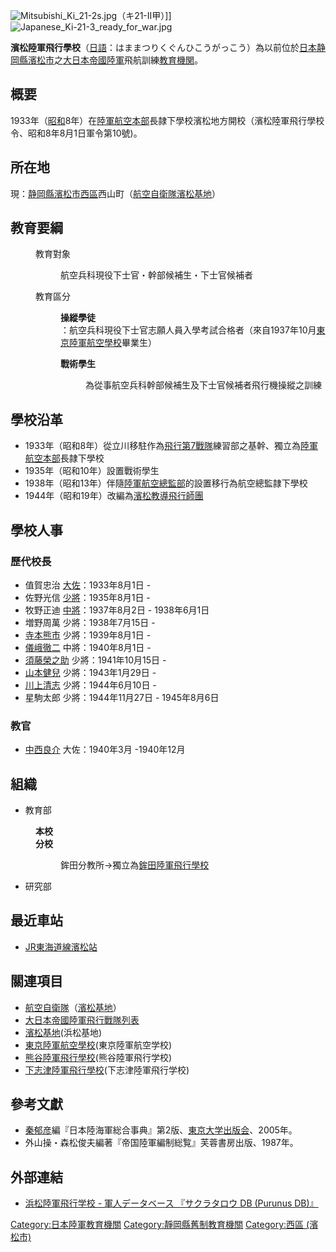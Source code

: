[[File:Mitsubishi_Ki_21-2s.jpg|thumb]]（キ21-II甲）]]
[[File:Japanese_Ki-21-3_ready_for_war.jpg|thumb]]

'''濱松陸軍飛行學校'''（[[日語|日語]]：はままつりくぐんひこうがっこう）為以前位於[[日本|日本]][[静岡縣|静岡縣]][[濱松市|濱松市]]之[[大日本帝國陸軍|大日本帝國陸軍]]飛航訓練[[军校|教育機関]]。

== 概要 ==
1933年（[[昭和|昭和]]8年）在[[陸軍航空本部|陸軍航空本部]]長隷下學校濱松地方開校（濱松陸軍飛行學校令、昭和8年8月1日軍令第10號)。

== 所在地 ==
現：[[静岡縣|静岡縣]][[濱松市|濱松市]][[西區_(濱松市)|西區]]西山町（[[濱松基地|航空自衛隊濱松基地]]）

== 教育要綱 ==
:教育對象
::航空兵科現役下士官・幹部候補生・下士官候補者
:教育區分 
::'''操縱學徒'''
::：航空兵科現役下士官志願人員入學考試合格者（來自1937年10月[[東京陸軍航空學校|東京陸軍航空學校]]畢業生）

::'''戰術學生'''
:::為從事航空兵科幹部候補生及下士官候補者飛行機操縱之訓練

== 學校沿革 ==
*1933年（昭和8年）從立川移駐作為[[飛行第7戰隊_(日本陸軍)|飛行第7戰隊]]練習部之基幹、獨立為[[陸軍航空本部|陸軍航空本部]]長隷下學校
*1935年（昭和10年）設置戰術學生
*1938年（昭和13年）伴隨[[陸軍航空總監部|陸軍航空總監部]]的設置移行為航空總監隷下學校
*1944年（昭和19年）改編為[[濱松教導飛行師團|濱松教導飛行師團]]

==學校人事==
===歷代校長===
* 值賀忠治 [[大佐|大佐]]：1933年8月1日 -
* 佐野光信 [[少將|少將]]：1935年8月1日 - 
* 牧野正迪 [[中將|中將]]：1937年8月2日 - 1938年6月1日
* 増野周萬 少將：1938年7月15日 -
* [[寺本熊市|寺本熊市]] 少將：1939年8月1日 -
* [[儀峨徹二|儀峨徹二]] 中將：1940年8月1日 -
* [[須藤榮之助|須藤榮之助]] 少將：1941年10月15日 -
* [[山本健兒|山本健兒]] 少將：1943年1月29日 -
* [[川上清志|川上清志]] 少將：1944年6月10日 -
* 星駒太郎 少將：1944年11月27日 - 1945年8月6日

===教官===
*[[中西良介|中西良介]] 大佐：1940年3月 -1940年12月

== 組織 ==
*教育部
:'''本校'''
:'''分校'''
::鉾田分教所→獨立為[[鉾田陸軍飛行學校|鉾田陸軍飛行學校]]

*研究部

==最近車站==
*[[東海道本線|JR東海道線]][[濱松站|濱松站]]

==關連項目==
* [[航空自衛隊|航空自衛隊]]（[[濱松基地|濱松基地]]）
*[[大日本帝國陸軍飛行戰隊列表|大日本帝國陸軍飛行戰隊列表]]
*[[濱松基地|濱松基地]](浜松基地)
*[[東京陸軍航空學校|東京陸軍航空學校]](東京陸軍航空学校)
*[[熊谷陸軍飛行學校|熊谷陸軍飛行學校]](熊谷陸軍飛行学校)
*[[下志津陸軍飛行學校|下志津陸軍飛行學校]](下志津陸軍飛行学校)

==參考文獻==
{{refbegin}}
*[[秦郁彦|秦郁彦]]編『日本陸海軍総合事典』第2版、[[東京大学出版会|東京大学出版会]]、2005年。
* 外山操・森松俊夫編著『帝国陸軍編制総覧』芙蓉書房出版、1987年。
{{refend}}

==外部連結==
*[http://www.purunus.com/index.php/%E6%B5%9C%E6%9D%BE%E9%99%B8%E8%BB%8D%E9%A3%9B%E8%A1%8C%E5%AD%A6%E6%A0%A1 浜松陸軍飛行学校 - 軍人データベース 『サクラタロウ DB (Purunus DB)』] {{Wayback|url=http://www.purunus.com/index.php/%E6%B5%9C%E6%9D%BE%E9%99%B8%E8%BB%8D%E9%A3%9B%E8%A1%8C%E5%AD%A6%E6%A0%A1 |date=20190603230135 }} {{ja icon}}

{{舊日本軍校}}


[[Category:日本陸軍教育機關|Category:日本陸軍教育機關]]
[[Category:靜岡縣舊制教育機關|Category:靜岡縣舊制教育機關]]
[[Category:西區_(濱松市)|Category:西區 (濱松市)]]